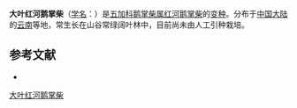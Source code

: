 {{Infraspeciesbox
| name = 大叶红河鹅掌柴
| status = 
| status_system = 
| image = 
| species link = 红河鹅掌柴
| genus = Schefflera
| species = hoi
| varietas = macrophylla
| authority = 
}}

'''大叶红河鹅掌柴'''（[[学名|学名]]：{{lang|la|''Schefflera hoi'' var. ''macrophylla''}}）是[[五加科|五加科]][[鹅掌柴属|鹅掌柴属]][[红河鹅掌柴|红河鹅掌柴]]的[[变种|变种]]。分布于[[中国大陆|中国大陆]]的[[云南|云南]]等地，常生长在山谷常绿阔叶林中，目前尚未由人工引种栽培。

== 参考文献 ==
<div class="references-small">
* {{cite web| url =http://www.bioinfo.cn/db05/KmzwSpecies.php?action=view&id=29632| title =大叶红河鹅掌柴（变种）| work =《中国高等植物数据库全库》| publisher =中国科学院微生物研究所| author =昆明植物研究所| accessdate =2009-02-26| deadurl =yes| archiveurl =https://web.archive.org/web/20160305024818/http://www.bioinfo.cn/db05/KmzwSpecies.php?action=view&id=29632| archivedate =2016-03-05}}
</div>
{{Taxonbar|from=Q10934045}}

[[Category:鹅掌柴属|大叶红河鹅掌柴]]


{{Apiales-stub}}